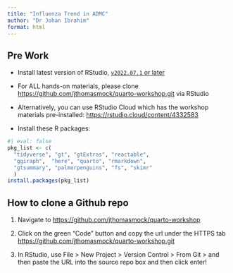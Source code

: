 ```yaml
---
title: "Influenza Trend in ADMC"
author: "Dr Johan Ibrahim"
format: html
---
```


:::{.callout-tip}

## Pre Work

- Install latest version of RStudio, [`v2022.07.1` or later](https://www.rstudio.com/products/rstudio/download/#download)

- For ALL hands-on materials, please clone <https://github.com/jthomasmock/quarto-workshop.git> via RStudio 
- Alternatively, you can use RStudio Cloud which has the workshop materials pre-installed: <https://rstudio.cloud/content/4332583>

- Install these R packages:

```r
#| eval: false
pkg_list <- c(
  "tidyverse", "gt", "gtExtras", "reactable", 
  "ggiraph",  "here", "quarto", "rmarkdown", 
  "gtsummary", "palmerpenguins", "fs", "skimr"
  )
install.packages(pkg_list)
```

:::

:::{.callout-caution collapse="true"}

## How to clone a Github repo

1. Navigate to <https://github.com/jthomasmock/quarto-workshop>

1. Click on the green "Code" button and copy the url under the HTTPS tab <https://github.com/jthomasmock/quarto-workshop.git>

1. In RStudio, use File > New Project > Version Control > From Git > and then paste the URL into the source repo box and then click enter!

:::